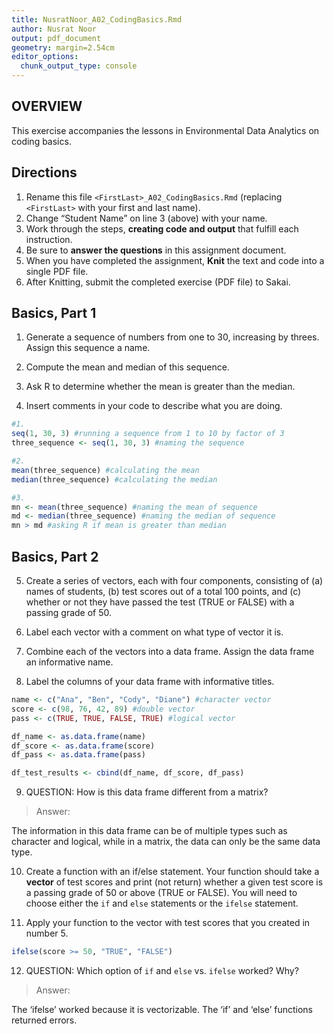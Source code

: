 ```yaml
---
title: NusratNoor_A02_CodingBasics.Rmd
author: Nusrat Noor
output: pdf_document
geometry: margin=2.54cm
editor_options: 
  chunk_output_type: console
---
```


## OVERVIEW

This exercise accompanies the lessons in Environmental Data Analytics on coding basics.

## Directions

1.  Rename this file `<FirstLast>_A02_CodingBasics.Rmd` (replacing `<FirstLast>` with your first and last name).
2.  Change "Student Name" on line 3 (above) with your name.
3.  Work through the steps, **creating code and output** that fulfill each instruction.
4.  Be sure to **answer the questions** in this assignment document.
5.  When you have completed the assignment, **Knit** the text and code into a single PDF file.
6.  After Knitting, submit the completed exercise (PDF file) to Sakai.

## Basics, Part 1

1.  Generate a sequence of numbers from one to 30, increasing by threes. Assign this sequence a name.

2.  Compute the mean and median of this sequence.

3.  Ask R to determine whether the mean is greater than the median.

4.  Insert comments in your code to describe what you are doing.

```r
#1. 
seq(1, 30, 3) #running a sequence from 1 to 10 by factor of 3
three_sequence <- seq(1, 30, 3) #naming the sequence 

#2. 
mean(three_sequence) #calculating the mean
median(three_sequence) #calculating the median

#3. 
mn <- mean(three_sequence) #naming the mean of sequence
md <- median(three_sequence) #naming the median of sequence
mn > md #asking R if mean is greater than median

```

## Basics, Part 2

5.  Create a series of vectors, each with four components, consisting of (a) names of students, (b) test scores out of a total 100 points, and (c) whether or not they have passed the test (TRUE or FALSE) with a passing grade of 50.

6.  Label each vector with a comment on what type of vector it is.

7.  Combine each of the vectors into a data frame. Assign the data frame an informative name.

8.  Label the columns of your data frame with informative titles.

```r
name <- c("Ana", "Ben", "Cody", "Diane") #character vector
score <- c(98, 76, 42, 89) #double vector
pass <- c(TRUE, TRUE, FALSE, TRUE) #logical vector

df_name <- as.data.frame(name)
df_score <- as.data.frame(score)
df_pass <- as.data.frame(pass)

df_test_results <- cbind(df_name, df_score, df_pass)

```

9.  QUESTION: How is this data frame different from a matrix?

> Answer:

The information in this data frame can be of multiple types such as character and logical, while in a matrix, the data can only be the same data type. 

10. Create a function with an if/else statement. Your function should take a **vector** of test scores and print (not return) whether a given test score is a passing grade of 50 or above (TRUE or FALSE). You will need to choose either the `if` and `else` statements or the `ifelse` statement. 

11. Apply your function to the vector with test scores that you created in number 5.

```r
ifelse(score >= 50, "TRUE", "FALSE")

```

12. QUESTION: Which option of `if` and `else` vs. `ifelse` worked? Why?

> Answer:

The 'ifelse' worked because it is vectorizable. The 'if' and 'else' functions returned errors. 
